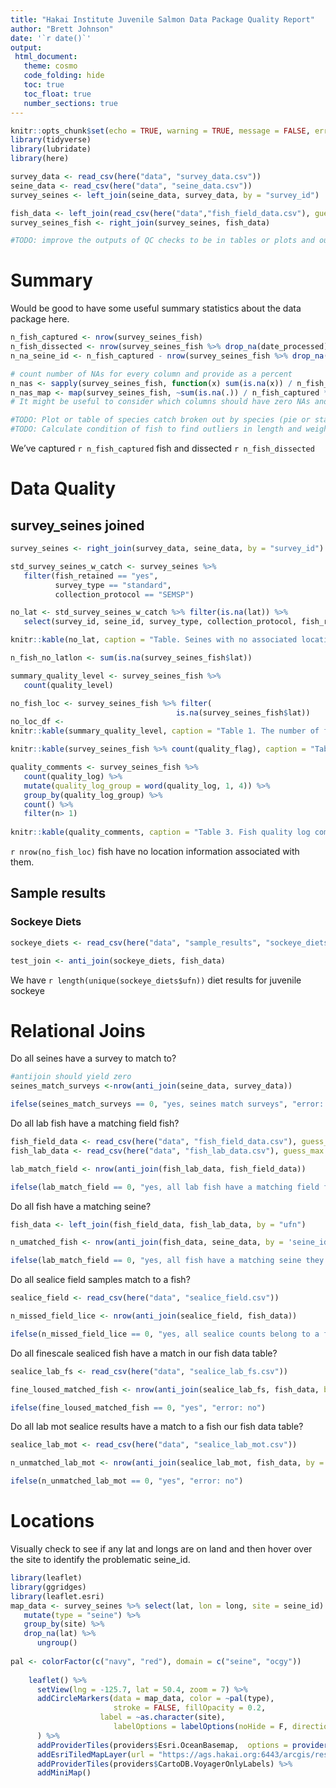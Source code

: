 ```yaml
---
title: "Hakai Institute Juvenile Salmon Data Package Quality Report"
author: "Brett Johnson"
date: '`r date()`'
output:
 html_document:
   theme: cosmo
   code_folding: hide
   toc: true
   toc_float: true
   number_sections: true
---
```


```r
knitr::opts_chunk$set(echo = TRUE, warning = TRUE, message = FALSE, error = TRUE)
library(tidyverse)
library(lubridate)
library(here)

survey_data <- read_csv(here("data", "survey_data.csv"))
seine_data <- read_csv(here("data", "seine_data.csv"))
survey_seines <- left_join(seine_data, survey_data, by = "survey_id")

fish_data <- left_join(read_csv(here("data","fish_field_data.csv"), guess_max = 20000), read_csv(here("data", "fish_lab_data.csv"), guess_max = 20000))
survey_seines_fish <- right_join(survey_seines, fish_data) 

#TODO: improve the outputs of QC checks to be in tables or plots and out of inline text sentences.
```


# Summary

Would be good to have some useful summary statistics about the data package here.


```r
n_fish_captured <- nrow(survey_seines_fish)
n_fish_dissected <- nrow(survey_seines_fish %>% drop_na(date_processed))
n_na_seine_id <- n_fish_captured - nrow(survey_seines_fish %>% drop_na(seine_id))

# count number of NAs for every column and provide as a percent
n_nas <- sapply(survey_seines_fish, function(x) sum(is.na(x)) / n_fish_captured * 100)
n_nas_map <- map(survey_seines_fish, ~sum(is.na(.)) / n_fish_captured * 100)
# It might be useful to consider which columns should have zero NAs and select those out to have fewer variables to read. Which ones should be 100% filled in? ufn, semsp_id, survey_id, seine_id....

#TODO: Plot or table of species catch broken out by species (pie or stacked barplot)
#TODO: Calculate condition of fish to find outliers in length and weight
```

We've captured `r n_fish_captured` fish and dissected `r n_fish_dissected`

# Data Quality


## survey_seines joined

```r
survey_seines <- right_join(survey_data, seine_data, by = "survey_id")

std_survey_seines_w_catch <- survey_seines %>%
   filter(fish_retained == "yes",
          survey_type == "standard",
          collection_protocol == "SEMSP")

no_lat <- std_survey_seines_w_catch %>% filter(is.na(lat)) %>% 
   select(survey_id, seine_id, survey_type, collection_protocol, fish_retained, lat, long)

knitr::kable(no_lat, caption = "Table. Seines with no associated location information")
```




```r

n_fish_no_latlon <- sum(is.na(survey_seines_fish$lat))

summary_quality_level <- survey_seines_fish %>% 
   count(quality_level)

no_fish_loc <- survey_seines_fish %>% filter(
                                     is.na(survey_seines_fish$lat))
no_loc_df <-
knitr::kable(summary_quality_level, caption = "Table 1. The number of fish in various categories of quality level")

knitr::kable(survey_seines_fish %>% count(quality_flag), caption = "Table 2. The number of fish with quality flags")

quality_comments <- survey_seines_fish %>% 
   count(quality_log) %>% 
   mutate(quality_log_group = word(quality_log, 1, 4)) %>% 
   group_by(quality_log_group) %>% 
   count() %>% 
   filter(n> 1) 
   
knitr::kable(quality_comments, caption = "Table 3. Fish quality log comments grouped by the first four words and counted by that group")
```

`r nrow(no_fish_loc)` fish have no location information associated with them.

## Sample results

### Sockeye Diets

```r
sockeye_diets <- read_csv(here("data", "sample_results", "sockeye_diets.csv"))

test_join <- anti_join(sockeye_diets, fish_data)
```

We have `r length(unique(sockeye_diets$ufn))` diet results for juvenile sockeye

# Relational Joins

Do all seines have a survey to match to?

```r
#antijoin should yield zero
seines_match_surveys <-nrow(anti_join(seine_data, survey_data))

ifelse(seines_match_surveys == 0, "yes, seines match surveys", "error: no, some seines don't have matching surveys")
```

Do all lab fish have a matching field fish?

```r
fish_field_data <- read_csv(here("data", "fish_field_data.csv"), guess_max = 20000)
fish_lab_data <- read_csv(here("data", "fish_lab_data.csv"), guess_max = 20000)

lab_match_field <- nrow(anti_join(fish_lab_data, fish_field_data))

ifelse(lab_match_field == 0, "yes, all lab fish have a matching field fish", "error: no, some lab fish do not have a mathing field fish")
```

Do all fish have a matching seine?

```r
fish_data <- left_join(fish_field_data, fish_lab_data, by = "ufn")

n_umatched_fish <- nrow(anti_join(fish_data, seine_data, by = 'seine_id'))

ifelse(lab_match_field == 0, "yes, all fish have a matching seine they came from", "error: no, not all fish have a seine associated with it")
```

Do all sealice field samples match to a fish?

```r
sealice_field <- read_csv(here("data", "sealice_field.csv"))

n_missed_field_lice <- nrow(anti_join(sealice_field, fish_data))

ifelse(n_missed_field_lice == 0, "yes, all sealice counts belong to a fish we collected", "error: some sealice counts don't match to a fish in our database")
```

Do all finescale sealiced fish have a match in our fish data table?

```r
sealice_lab_fs <- read_csv(here("data", "sealice_lab_fs.csv"))

fine_loused_matched_fish <- nrow(anti_join(sealice_lab_fs, fish_data, by = "ufn"))

ifelse(fine_loused_matched_fish == 0, "yes", "error: no")
```

Do all lab mot sealice results have a match to a fish our fish data table?

```r
sealice_lab_mot <- read_csv(here("data", "sealice_lab_mot.csv"))

n_unmatched_lab_mot <- nrow(anti_join(sealice_lab_mot, fish_data, by = "ufn"))

ifelse(n_unmatched_lab_mot == 0, "yes", "error: no")
```

# Locations

Visually check to see if any lat and longs are on land and then hover over the site to identify the problematic seine_id.

```r
library(leaflet)
library(ggridges)
library(leaflet.esri)
map_data <- survey_seines %>% select(lat, lon = long, site = seine_id) %>% 
   mutate(type = "seine") %>% 
   group_by(site) %>% 
   drop_na(lat) %>% 
      ungroup()
 
pal <- colorFactor(c("navy", "red"), domain = c("seine", "ocgy"))
    
    leaflet() %>% 
      setView(lng = -125.7, lat = 50.4, zoom = 7) %>% 
      addCircleMarkers(data = map_data, color = ~pal(type),
                       stroke = FALSE, fillOpacity = 0.2,
                    label = ~as.character(site),
                       labelOptions = labelOptions(noHide = F, direction = "bottom")
      ) %>%
      addProviderTiles(providers$Esri.OceanBasemap,  options = providerTileOptions(opacity = 1)) %>%
      addEsriTiledMapLayer(url = "https://ags.hakai.org:6443/arcgis/rest/services/AGOL_basemaps/Marine_charts/MapServer") %>%  
      addProviderTiles(providers$CartoDB.VoyagerOnlyLabels) %>% 
      addMiniMap()
```

